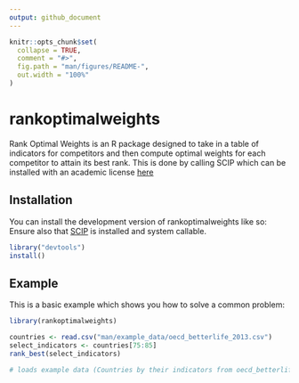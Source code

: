 ---
output: github_document
---

<!-- README.md is generated from README.Rmd. Please edit that file -->

```{r, include = FALSE}
knitr::opts_chunk$set(
  collapse = TRUE,
  comment = "#>",
  fig.path = "man/figures/README-",
  out.width = "100%"
)
```

# rankoptimalweights

<!-- badges: start -->
<!-- badges: end -->

Rank Optimal Weights is an R package designed to take in a table of indicators for competitors and then compute optimal weights for each competitor to attain its best rank. This is done by calling SCIP which can be installed with an academic license [here](https://www.scipopt.org/index.php#download)

## Installation

You can install the development version of rankoptimalweights like so:
Ensure also that [SCIP](https://www.scipopt.org/index.php#download) is installed and system callable. 

``` r
library("devtools")
install()
```

## Example

This is a basic example which shows you how to solve a common problem:

```{r example}
library(rankoptimalweights)

countries <- read.csv("man/example_data/oecd_betterlife_2013.csv")
select_indicators <- countries[75:85]
rank_best(select_indicators)

# loads example data (Countries by their indicators from oecd_betterlife index and selects a table of the relevent indicators)
```

